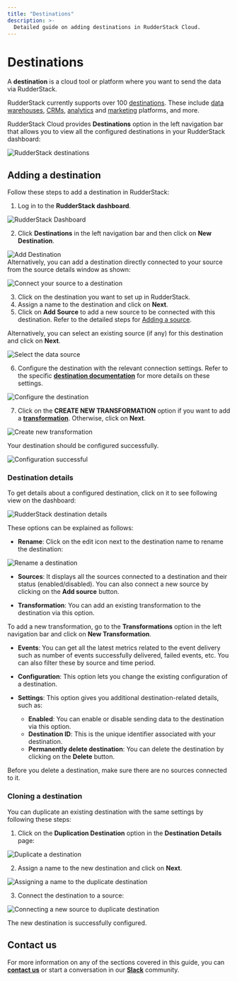 ```yaml
---
title: "Destinations"
description: >-
  Detailed guide on adding destinations in RudderStack Cloud.
---
```


# Destinations

A **destination** is a cloud tool or platform where you want to send the data via RudderStack.

<div class="successBlock">

RudderStack currently supports over 100 <a href="https://rudderstack.com/docs/destinations/">destinations</a>. These include <a href="https://rudderstack.com/docs/data-warehouse-integrations/">data warehouses</a>, <a href="https://rudderstack.com/docs/destinations/crm/">CRMs</a>, <a href="https://rudderstack.com/docs/destinations/analytics/">analytics</a> and <a href="https://rudderstack.com/docs/destinations/marketing/">marketing</a> platforms, and more.
</div>

RudderStack Cloud provides **Destinations** option in the left navigation bar that allows you to view all the configured destinations in your RudderStack dashboard:

<img src="../assets/general/rudderstack-destinations.png" alt="RudderStack destinations" />


## Adding a destination

Follow these steps to add a destination in RudderStack:

1. Log in to the **RudderStack dashboard**.

<img src="../assets/1 (26).png" alt="RudderStack Dashboard" />
<span class="imageTitle"></span>

2. Click **Destinations** in the left navigation bar and then click on **New Destination**. 


<img src="../assets/1 (27).png" alt="Add Destination" />
<span class="imageTitle"></span>

<div class="infoBlock">
Alternatively, you can add a destination directly connected to your source from the source details window as shown:

<img
  src="../assets/latest-1.png"
  alt="Connect your source to a destination"
/>
<span class="imageTitle"></span>
</div>

3. Click on the destination you want to set up in RudderStack. 
4. Assign a name to the destination and click on **Next**.
5. Click on **Add Source** to add a new source to be connected with this destination. Refer to the detailed steps for [Adding a source]().

Alternatively, you can select an existing source (if any) for this destination and click on **Next**.

<img
  src="../assets/screen-shot-2021-05-19-at-4.54.30-pm.png"
  alt="Select the data source"
/>
<span class="imageTitle"></span>

6. Configure the destination with the relevant connection settings. Refer to the specific [**destination documentation**](https://rudderstack.com/docs/destinations/) for more details on these settings.

<img src="../assets/ga1 (1).png" alt="Configure the destination" />
<span class="imageTitle"></span>

7. Click on the **CREATE NEW TRANSFORMATION** option if you want to add a [**transformation**](https://rudderstack.com/docs/transformations/). Otherwise, click on **Next**.

<img
  src="../assets/screen-shot-2021-05-19-at-5.01.56-pm (1).png"
  alt="Create new transformation"
/>
<span class="imageTitle"></span>

Your destination should be configured successfully.

<img src="../assets/latest23.png" alt="Configuration successful" />

### Destination details

To get details about a configured destination, click on it to see following view on the dashboard:

<img src="../assets/general/rudderstack-destination-details.png" alt="RudderStack destination details" />

These options can be explained as follows:

- **Rename**: Click on the edit icon next to the destination name to rename the destination:

<img
  src="../assets/screen-shot-2021-08-25-at-11.18.08-am.png"
  alt="Rename a destination"
/>
<span class="imageTitle"></span>

- **Sources**: It displays all the sources connected to a destination and their status (enabled/disabled). You can also connect a new source by clicking on the **Add source** button.

- **Transformation**: You can add an existing transformation to the destination via this option.

<div class="infoBlock">

To add a new transformation, go to the <strong>Transformations</strong> option in the left navigation bar and click on <strong>New Transformation</strong>.
</div>

- **Events**: You can get all the latest metrics related to the event delivery such as number of events successfully delivered, failed events, etc. You can also filter these by source and time period.

- **Configuration**: This option lets you change the existing configuration of a destination.

- **Settings**: This option gives you additional destination-related details, such as:
  
  - **Enabled**: You can enable or disable sending data to the destination via this option.
  - **Destination ID**: This is the unique identifier associated with your destination.
  - **Permanently delete destination**: You can delete the destination by clicking on the **Delete** button.

<div class="warningBlock">

Before you delete a destination, make sure there are no sources connected to it.
</div>

### Cloning a destination

You can duplicate an existing destination with the same settings by following these steps:

1. Click on the **Duplication Destination** option in the **Destination Details** page:

<img src="../assets/general/duplicate-destination-1.png" alt="Duplicate a destination" />

2. Assign a name to the new destination and click on **Next**.

<img src="../assets/general/duplicate-destination-2.png" alt="Assigning a name to the duplicate destination" />

3. Connect the destination to a source:

<img src="../assets/general/duplicate-destination-3.png" alt="Connecting a new source to duplicate destination" />

The new destination is successfully configured.


## Contact us

For more information on any of the sections covered in this guide, you can [**contact us**](mailto:%20docs@rudderstack.com) or start a conversation in our [**Slack**](https://rudderstack.com/join-rudderstack-slack-community) community.
